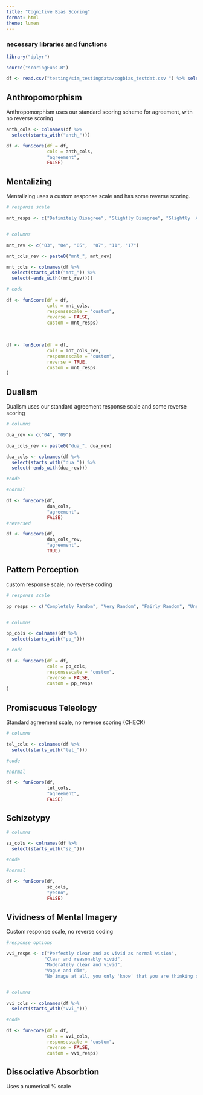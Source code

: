 ```yaml
---
title: "Cognitive Bias Scoring"
format: html
theme: lumen
---
```


### necessary libraries and functions

```r

library("dplyr")

source("scoringFuns.R")

df <- read.csv("testing/sim_testingdata/cogbias_testdat.csv ") %>% select(-X)


```

## Anthropomorphism

Anthropomorphism uses our standard scoring scheme for agreement, with no reverse scoring

```r

anth_cols <- colnames(df %>%
  select(starts_with("anth_")))

df <- funScore(df = df,
               cols = anth_cols,
               "agreement",
               FALSE)

```

## Mentalizing 

Mentalizing uses a custom response scale and has some reverse scoring.


```r
# response scale

mnt_resps <- c("Definitely Disagree", "Slightly Disagree", "Slightly  Agree", "Definitely  Agree")


# columns

mnt_rev <- c("03", "04", "05",  "07", "11", "17")

mnt_cols_rev <- paste0("mnt_", mnt_rev)

mnt_cols <- colnames(df %>%
  select(starts_with("mnt_")) %>%
  select(-ends_with((mnt_rev))))

# code

df <- funScore(df = df,
               cols = mnt_cols,
               responsescale = "custom",
               reverse = FALSE,
               custom = mnt_resps)
               
               
               
df <- funScore(df = df,
               cols = mnt_cols_rev,
               responsescale = "custom",
               reverse = TRUE,
               custom = mnt_resps
)
```
## Dualism

Dualism uses our standard agreement response scale and some reverse scoring

```r

# columns

dua_rev <- c("04", "09")

dua_cols_rev <- paste0("dua_", dua_rev)

dua_cols <- colnames(df %>%
  select(starts_with("dua_")) %>%
  select(-ends_with(dua_rev)))

#code

#normal

df <- funScore(df,
               dua_cols, 
               "agreement", 
               FALSE)
#reversed

df <- funScore(df,
               dua_cols_rev, 
               "agreement", 
               TRUE)
```

## Pattern Perception 

custom response scale, no reverse coding

```r
# response scale

pp_resps <- c("Completely Random", "Very Random", "Fairly Random", "Unsure Whether Random Or Non-Random", "Fairly Non-Random",  "Very Non-Random", "Completely Non-Random")


# columns

pp_cols <- colnames(df %>%
  select(starts_with("pp_")))

# code

df <- funScore(df = df,
               cols = pp_cols,
               responsescale = "custom",
               reverse = FALSE,
               custom = pp_resps
)
```

## Promiscuous Teleology

Standard agreement scale, no reverse scoring (CHECK)

```r

# columns

tel_cols <- colnames(df %>%
  select(starts_with("tel_")))

#code

#normal

df <- funScore(df,
               tel_cols, 
               "agreement", 
               FALSE)

```

## Schizotypy

```r

# columns

sz_cols <- colnames(df %>%
  select(starts_with("sz_")))

#code

#normal

df <- funScore(df,
               sz_cols, 
               "yesno", 
               FALSE)

```


## Vividness of Mental Imagery

Custom response scale, no reverse coding

```r

#response options

vvi_resps <- c("Perfectly clear and as vivid as normal vision", 
              "Clear and reasonably vivid", 
              "Moderately clear and vivid", 
              "Vague and dim", 
              "No image at all, you only 'know' that you are thinking of an object")


# columns

vvi_cols <- colnames(df %>%
  select(starts_with("vvi_")))

#code

df <- funScore(df = df,
               cols = vvi_cols,
               responsescale = "custom",
               reverse = FALSE,
               custom = vvi_resps)

```

## Dissociative Absorbtion

Uses a numerical  % scale



